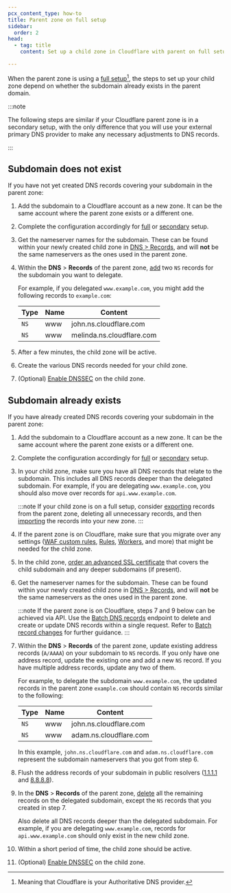 ```yaml
---
pcx_content_type: how-to
title: Parent zone on full setup
sidebar:
  order: 2
head:
  - tag: title
    content: Set up a child zone in Cloudflare with parent on full setup

---
```


When the parent zone is using a [full setup](/dns/zone-setups/full-setup/)[^1], the steps to set up your child zone depend on whether the subdomain already exists in the parent domain.

:::note


The following steps are similar if your Cloudflare parent zone is in a secondary setup, with the only difference that you will use your external primary DNS provider to make any necessary adjustments to DNS records.


:::

## Subdomain does not exist

If you have not yet created DNS records covering your subdomain in the parent zone:

1. Add the subdomain to a Cloudflare account as a new zone. It can be the same account where the parent zone exists or a different one.

2. Complete the configuration accordingly for [full](/dns/zone-setups/full-setup/setup/) or [secondary](/dns/zone-setups/zone-transfers/cloudflare-as-secondary/setup/) setup.

3. Get the nameserver names for the subdomain. These can be found within your newly created child zone in [DNS > Records](https://dash.cloudflare.com/?to=/:account/:zone/dns/records), and will **not** be the same nameservers as the ones used in the parent zone.

4. Within the **DNS** > **Records** of the parent zone, [add](/dns/manage-dns-records/how-to/create-dns-records/) two `NS` records for the subdomain you want to delegate.

   For example, if you delegated `www.example.com`, you might add the following records to `example.com`:

   | **Type** | **Name** | **Content**               |
   | -------- | -------- | ------------------------- |
   | `NS`     | www      | john.ns.cloudflare.com    |
   | `NS`     | www      | melinda.ns.cloudflare.com |

5. After a few minutes, the child zone will be active.

6. Create the various DNS records needed for your child zone.

7. (Optional) [Enable DNSSEC](/dns/zone-setups/subdomain-setup/dnssec/) on the child zone.

## Subdomain already exists

If you have already created DNS records covering your subdomain in the parent zone:

1. Add the subdomain to a Cloudflare account as a new zone. It can be the same account where the parent zone exists or a different one.

2. Complete the configuration accordingly for [full](/dns/zone-setups/full-setup/setup/) or [secondary](/dns/zone-setups/zone-transfers/cloudflare-as-secondary/setup/) setup.

3. In your child zone, make sure you have all DNS records that relate to the subdomain. This includes all DNS records deeper than the delegated subdomain. For example, if you are delegating `www.example.com`, you should also move over records for `api.www.example.com`.

   :::note
   If your child zone is on a full setup, consider [exporting](/dns/manage-dns-records/how-to/import-and-export/#export-records) records from the parent zone, deleting all unnecessary records, and then [importing](/dns/manage-dns-records/how-to/import-and-export/#import-records) the records into your new zone.
   :::

4. If the parent zone is on Cloudflare, make sure that you migrate over any settings ([WAF custom rules](/waf/custom-rules/), [Rules](/rules/), [Workers](/workers/), and more) that might be needed for the child zone.

5. In the child zone, [order an advanced SSL certificate](/ssl/edge-certificates/advanced-certificate-manager/) that covers the child subdomain and any deeper subdomains (if present).

6. Get the nameserver names for the subdomain. These can be found within your newly created child zone in [DNS > Records](https://dash.cloudflare.com/?to=/:account/:zone/dns/records), and will **not** be the same nameservers as the ones used in the parent zone.

   :::note
   If the parent zone is on Cloudflare, steps 7 and 9 below can be achieved via API. Use the [Batch DNS records](/api/resources/dns/subresources/records/methods/batch/) endpoint to delete and create or update DNS records within a single request. Refer to [Batch record changes](/dns/manage-dns-records/how-to/batch-record-changes/) for further guidance.
   :::

7. Within the **DNS** > **Records** of the parent zone, update existing address records (`A/AAAA`) on your subdomain to `NS` records. If you only have one address record, update the existing one and add a new `NS` record. If you have multiple address records, update any two of them.

   For example, to delegate the subdomain `www.example.com`, the updated records in the parent zone `example.com` should contain `NS` records similar to the following:

   | **Type** | **Name** | **Content**            |
   | -------- | -------- | ---------------------- |
   | `NS`     | www      | john.ns.cloudflare.com |
   | `NS`     | www      | adam.ns.cloudflare.com |

   In this example, `john.ns.cloudflare.com` and `adam.ns.cloudflare.com` represent the subdomain nameservers that you got from step 6.

8. Flush the address records of your subdomain in public resolvers ([1.1.1.1](https://1.1.1.1/purge-cache/) and [8.8.8.8](https://developers.google.com/speed/public-dns/cache)).

9. In the **DNS** > **Records** of the parent zone, [delete](/dns/manage-dns-records/how-to/create-dns-records/#delete-dns-records) all the remaining records on the delegated subdomain, except the `NS` records that you created in step 7.

   Also delete all DNS records deeper than the delegated subdomain. For example, if you are delegating `www.example.com`, records for `api.www.example.com` should only exist in the new child zone.

10. Within a short period of time, the child zone should be active.

11. (Optional) [Enable DNSSEC](/dns/zone-setups/subdomain-setup/dnssec/) on the child zone.

[^1]: Meaning that Cloudflare is your Authoritative DNS provider.

